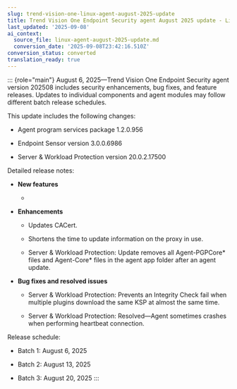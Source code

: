 ```yaml
---
slug: trend-vision-one-linux-agent-august-2025-update
title: Trend Vision One Endpoint Security agent August 2025 update - Linux
last_updated: '2025-09-08'
ai_context:
  source_file: linux-agent-august-2025-update.md
  conversion_date: '2025-09-08T23:42:16.510Z'
conversion_status: converted
translation_ready: true
---
```


::: {role="main"}
August 6, 2025—Trend Vision One Endpoint Security agent version 202508 includes security enhancements, bug fixes, and feature releases. Updates to individual components and agent modules may follow different batch release schedules.

This update includes the following changes:

- Agent program services package 1.2.0.956

- Endpoint Sensor version 3.0.0.6986

- Server & Workload Protection version 20.0.2.17500

Detailed release notes:

- **New features**

  - 

- **Enhancements**

  - Updates CACert.

  - Shortens the time to update information on the proxy in use.

  - Server & Workload Protection: Update removes all Agent-PGPCore\* files and Agent-Core\* files in the agent app folder after an agent update.

- **Bug fixes and resolved issues**

  - Server & Workload Protection: Prevents an Integrity Check fail when multiple plugins download the same KSP at almost the same time.

  - Server & Workload Protection: Resolved—Agent sometimes crashes when performing heartbeat connection.

Release schedule:

- Batch 1: August 6, 2025

- Batch 2: August 13, 2025

- Batch 3: August 20, 2025
:::
